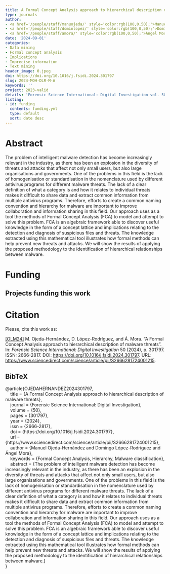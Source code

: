 ```yaml
---
title: A Formal Concept Analysis approach to hierarchical description of malware threats
type: journals
author:
- <a href='/people/staff/manuojeda/' style='color:rgb(100,0,50);'>Manuel Ojeda Hernández</a>
- <a href='/people/staff/dominlopez/' style='color:rgb(100,0,50);'>Domingo López Rodríguez</a>
- <a href='/people/staff/amora/' style='color:rgb(100,0,50);'>Ángel Mora Bonilla</a>
date: '2024-09-01'
categories:
- Data mining
- Formal concept analysis
- Implications
- Imprecise information
- Text mining
header_image: 0.jpeg
doi: https://doi.org/10.1016/j.fsidi.2024.301797
slug: 2024-MOH-DLR-M-A
keywords: ''
project: 2023-valid
details: 'Forensic Science International: Digital Investigation vol. 50 , pages 301797.'
listing:
- id: funding
  contents: funding.yml
  type: default
  sort: date desc
---
```





# Abstract

The problem of intelligent malware detection has become increasingly relevant in the industry, as there has been an explosion in the diversity of threats and attacks that affect not only small users, but also large organisations and governments. One of the problems in this field is the lack of homogenisation or standardisation in the nomenclature used by different antivirus programs for different malware threats. The lack of a clear definition of what a category is and how it relates to individual threats makes it difficult to share data and extract common information from multiple antivirus programs. Therefore, efforts to create a common naming convention and hierarchy for malware are important to improve collaboration and information sharing in this field. Our approach uses as a tool the methods of Formal Concept Analysis (FCA) to model and attempt to solve this problem. FCA is an algebraic framework able to discover useful knowledge in the form of a concept lattice and implications relating to the detection and diagnosis of suspicious files and threats. The knowledge extracted using this mathematical tool illustrates how formal methods can help prevent new threats and attacks. We will show the results of applying the proposed methodology to the identification of hierarchical relationships between malware.


# Funding
::: {.callout-note appearance='minimal' collapse=false}
## Projects funding this work

:::{#funding}
:::
:::




# Citation
Please, cite this work as:


<a name=bib-OJEDAHERNANDEZ2024301797></a>[[OLM24]](#cite-OJEDAHERNANDEZ2024301797) M. Ojeda-Hernández, D. López-Rodríguez, and Á. Mora. “A Formal Concept Analysis approach to hierarchical description of malware threats”. In: _Forensic Science International: Digital Investigation_ 50 (2024), p. 301797. ISSN: 2666-2817. DOI: [https://doi.org/10.1016/j.fsidi.2024.301797](https://doi.org/https%3A%2F%2Fdoi.org%2F10.1016%2Fj.fsidi.2024.301797). URL: [https://www.sciencedirect.com/science/article/pii/S2666281724001215](https://www.sciencedirect.com/science/article/pii/S2666281724001215).

::: {.callout-note appearance="minimal" collapse=true}

## BibTeX

@article{OJEDAHERNANDEZ2024301797,<br>&nbsp;&nbsp;&nbsp;&nbsp;title = {A Formal Concept Analysis approach to hierarchical description of malware threats},<br>&nbsp;&nbsp;&nbsp;&nbsp;journal = {Forensic Science International: Digital Investigation},<br>&nbsp;&nbsp;&nbsp;&nbsp;volume = {50},<br>&nbsp;&nbsp;&nbsp;&nbsp;pages = {301797},<br>&nbsp;&nbsp;&nbsp;&nbsp;year = {2024},<br>&nbsp;&nbsp;&nbsp;&nbsp;issn = {2666-2817},<br>&nbsp;&nbsp;&nbsp;&nbsp;doi = {https://doi.org/10.1016/j.fsidi.2024.301797},<br>&nbsp;&nbsp;&nbsp;&nbsp;url = {https://www.sciencedirect.com/science/article/pii/S2666281724001215},<br>&nbsp;&nbsp;&nbsp;&nbsp;author = {Manuel Ojeda-Hernández and Domingo López-Rodríguez and Ángel Mora},<br>&nbsp;&nbsp;&nbsp;&nbsp;keywords = {Formal Concept Analysis, Hierarchy, Malware classification},<br>&nbsp;&nbsp;&nbsp;&nbsp;abstract = {The problem of intelligent malware detection has become increasingly relevant in the industry, as there has been an explosion in the diversity of threats and attacks that affect not only small users, but also large organisations and governments. One of the problems in this field is the lack of homogenisation or standardisation in the nomenclature used by different antivirus programs for different malware threats. The lack of a clear definition of what a category is and how it relates to individual threats makes it difficult to share data and extract common information from multiple antivirus programs. Therefore, efforts to create a common naming convention and hierarchy for malware are important to improve collaboration and information sharing in this field. Our approach uses as a tool the methods of Formal Concept Analysis (FCA) to model and attempt to solve this problem. FCA is an algebraic framework able to discover useful knowledge in the form of a concept lattice and implications relating to the detection and diagnosis of suspicious files and threats. The knowledge extracted using this mathematical tool illustrates how formal methods can help prevent new threats and attacks. We will show the results of applying the proposed methodology to the identification of hierarchical relationships between malware.}<br>}

:::

